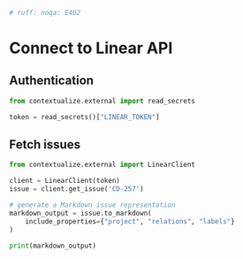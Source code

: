 ```py
# ruff: noqa: E402
```

# Connect to Linear API

## Authentication
```python
from contextualize.external import read_secrets

token = read_secrets()["LINEAR_TOKEN"]

```

## Fetch issues

```python
from contextualize.external import LinearClient

client = LinearClient(token)
issue = client.get_issue('CD-257')

# generate a Markdown issue representation
markdown_output = issue.to_markdown(
    include_properties={"project", "relations", "labels"}
)

print(markdown_output)

```


